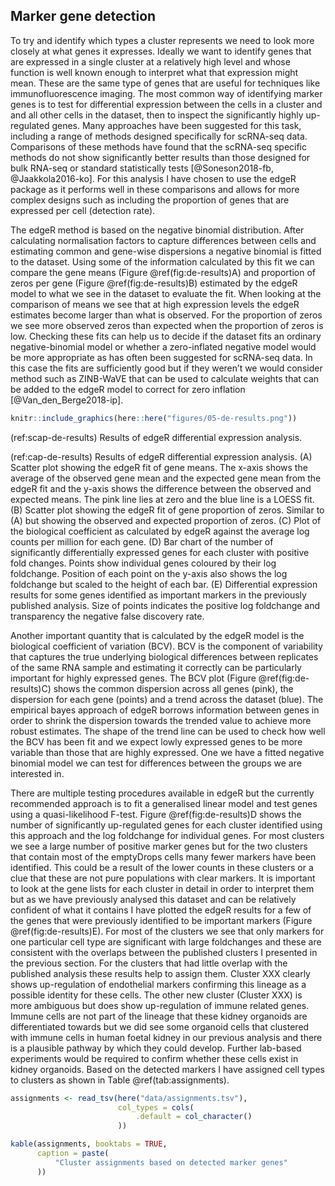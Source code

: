 ## Marker gene detection

To try and identify which types a cluster represents we need to look more
closely at what genes it expresses. Ideally we want to identify genes that are
expressed in a single cluster at a relatively high level and whose function is
well known enough to interpret what that expression might mean. These are the
same type of genes that are useful for techniques like immunofluorescence
imaging. The most common way of identifying marker genes is to test for
differential expression between the cells in a cluster and and all other cells
in the dataset, then to inspect the significantly highly up-regulated genes.
Many approaches have been suggested for this task, including a range of methods
designed specifically for scRNA-seq data. Comparisons of these methods have
found that the scRNA-seq specific methods do not show significantly better
results than those designed for bulk RNA-seq or standard statistically tests
[@Soneson2018-fb, @Jaakkola2016-ko]. For this analysis I have chosen to use the
edgeR package as it performs well in these comparisons and allows for more
complex designs such as including the proportion of genes that are expressed
per cell (detection rate).

The edgeR method is based on the negative binomial distribution. After
calculating normalisation factors to capture differences between cells and
estimating common and gene-wise dispersions a negative binomial is fitted to
the dataset. Using some of the information calculated by this fit we can
compare the gene means (Figure \@ref(fig:de-results)A) and proportion of zeros
per gene (Figure \@ref(fig:de-results)B) estimated by the edgeR model to what
we see in the dataset to evaluate the fit. When looking at the comparison of
means we see that at high expression levels the edgeR estimates become larger
than what is observed. For the proportion of zeros we see more observed zeros
than expected when the proportion of zeros is low. Checking these fits can help
us to decide if the dataset fits an ordinary negative-binomial model or whether
a zero-inflated negative model would be more appropriate as has often been
suggested for scRNA-seq data. In this case the fits are sufficiently good but
if they weren't we would consider method such as ZINB-WaVE that can be used to
calculate weights that can be added to the edgeR model to correct for zero
inflation [@Van_den_Berge2018-ip].

```r
knitr::include_graphics(here::here("figures/05-de-results.png"))
```

(ref:scap-de-results) Results of edgeR differential expression analysis.

(ref:cap-de-results) Results of edgeR differential expression analysis. (A) Scatter plot showing the edgeR fit of gene means. The x-axis shows the average of the observed gene mean and the expected gene mean from the edgeR fit and the y-axis shows the difference between the observed and expected means. The pink line lies at zero and the blue line is a LOESS fit. (B) Scatter plot showing the edgeR fit of gene proportion of zeros. Similar to (A) but showing the observed and expected proportion of zeros. (C) Plot of the biological coefficient as calculated by edgeR against the average log counts per million for each gene. (D) Bar chart of the number of significantly differentially expressed genes for each cluster with positive fold changes. Points show individual genes coloured by their log foldchange. Position of each point on the y-axis also shows the log foldchange but scaled to the height of each bar. (E) Differential expression results for some genes identified as important markers in the previously published analysis. Size of points indicates the positive log foldchange and transparency the negative false discovery rate.

Another important quantity that is calculated by the edgeR model is the
biological coefficient of variation (BCV). BCV is the component of variability
that captures the true underlying biological differences between replicates of
the same RNA sample and estimating it correctly can be particularly important
for highly expressed genes. The BCV plot (Figure \@ref(fig:de-results)C) shows
the common dispersion across all genes (pink), the dispersion for each gene
(points) and a trend across the dataset (blue). The empirical bayes approach of
edgeR borrows information between genes in order to shrink the dispersion
towards the trended value to achieve more robust estimates. The shape of the
trend line can be used to check how well the BCV has been fit and we expect
lowly expressed genes to be more variable than those that are highly expressed.
One we have a fitted negative binomial model we can test for differences
between the groups we are interested in.

There are multiple testing procedures available in edgeR but the currently
recommended approach is to fit a generalised linear model and test genes using
a quasi-likelihood F-test. Figure \@ref(fig:de-results)D shows the number of
significantly up-regulated genes for each cluster identified using this
approach and the log foldchange for individual genes. For most clusters we see
a large number of positive marker genes but for the two clusters that contain
most of the emptyDrops cells many fewer markers have been identified. This
could be a result of the lower counts in these clusters or a clue that these
are not pure populations with clear markers. It is important to look at the
gene lists for each cluster in detail in order to interpret them but as we have
previously analysed this dataset and can be relatively confident of what it
contains I have plotted the edgeR results for a few of the genes that were
previously identified to be important markers (Figure \@ref(fig:de-results)E).
For most of the clusters we see that only markers for one particular cell type
are significant with large foldchanges and these are consistent with the
overlaps between the published clusters I presented in the previous section.
For the clusters that had little overlap with the published analysis these
results help to assign them. Cluster XXX clearly shows up-regulation of
endothelial markers confirming this lineage as a possible identity for these
cells. The other new cluster (Cluster XXX) is more ambiguous but does show
up-regulation of immune related genes. Immune cells are not part of the lineage
that these kidney organoids are differentiated towards but we did see some
organoid cells that clustered with immune cells in human foetal kidney in our
previous analysis and there is a plausible pathway by which they could develop.
Further lab-based experiments would be required to confirm whether these cells
exist in kidney organoids. Based on the detected markers I have assigned cell
types to clusters as shown in Table \@ref(tab:assignments).

```r
assignments <- read_tsv(here("data/assignments.tsv"),
                        col_types = cols(
                            .default = col_character()
                        ))

kable(assignments, booktabs = TRUE,
      caption = paste(
          "Cluster assignments based on detected marker genes"
      ))
```
